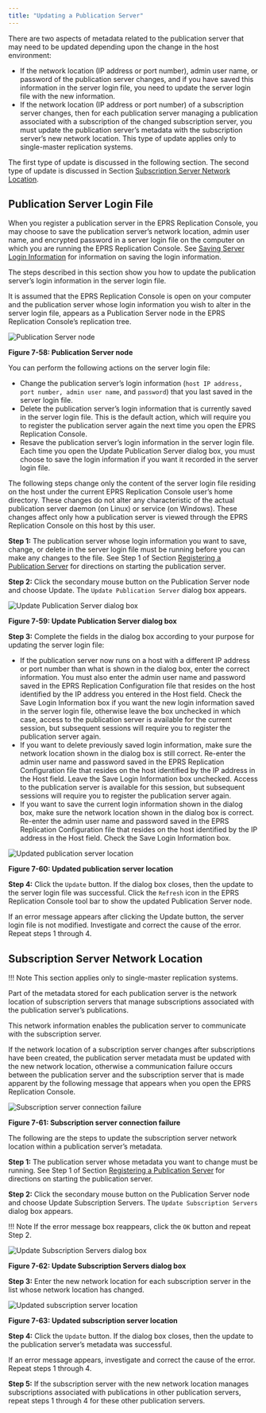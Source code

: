 ```yaml
---
title: "Updating a Publication Server"
---
```


<div id="updating_publication_server" class="registered_link"></div>

There are two aspects of metadata related to the publication server that may need to be updated depending upon the change in the host environment:

-   If the network location (IP address or port number), admin user name, or password of the publication server changes, and if you have saved this information in the server login file, you need to update the server login file with the new information.
-   If the network location (IP address or port number) of a subscription server changes, then for each publication server managing a publication associated with a subscription of the changed subscription server, you must update the publication server’s metadata with the subscription server’s new network location. This type of update applies only to single-master replication systems.

The first type of update is discussed in the following section. The second type of update is discussed in Section [Subscription Server Network Location](#sub_server_network_loc).

## Publication Server Login File

When you register a publication server in the EPRS Replication Console, you may choose to save the publication server’s network location, admin user name, and encrypted password in a server login file on the computer on which you are running the EPRS Replication Console. See [Saving Server Login Information](../../04_intro_xdb_console/#saving_server_login_info) for information on saving the login information.

The steps described in this section show you how to update the publication server’s login information in the server login file.

It is assumed that the EPRS Replication Console is open on your computer and the publication server whose login information you wish to alter in the server login file, appears as a Publication Server node in the EPRS Replication Console’s replication tree.

![Publication Server node](../../images/image236.png)

**Figure 7-58: Publication Server node**

You can perform the following actions on the server login file:

-   Change the publication server’s login information (`host IP address, port number, admin user name`, and `password`) that you last saved in the server login file.
-   Delete the publication server’s login information that is currently saved in the server login file. This is the default action, which will require you to register the publication server again the next time you open the EPRS Replication Console.
-   Resave the publication server’s login information in the server login file. Each time you open the Update Publication Server dialog box, you must choose to save the login information if you want it recorded in the server login file.

The following steps change only the content of the server login file residing on the host under the current EPRS Replication Console user’s home directory. These changes do not alter any characteristic of the actual publication server daemon (on Linux) or service (on Windows). These changes affect only how a publication server is viewed through the EPRS Replication Console on this host by this user.

**Step 1:** The publication server whose login information you want to save, change, or delete in the server login file must be running before you can make any changes to the file. See Step 1 of Section [Registering a Publication Server](../../05_smr_operation/02_creating_publication/01_registering_publication_server/#registering_publication_server) for directions on starting the publication server.

**Step 2:** Click the secondary mouse button on the Publication Server node and choose Update. The `Update Publication Server` dialog box appears.

![Update Publication Server dialog box](../../images/image237.png)

**Figure 7-59: Update Publication Server dialog box**

**Step 3:** Complete the fields in the dialog box according to your purpose for updating the server login file:

-   If the publication server now runs on a host with a different IP address or port number than what is shown in the dialog box, enter the correct information. You must also enter the admin user name and password saved in the EPRS Replication Configuration file that resides on the host identified by the IP address you entered in the Host field. Check the Save Login Information box if you want the new login information saved in the server login file, otherwise leave the box unchecked in which case, access to the publication server is available for the current session, but subsequent sessions will require you to register the publication server again.
-   If you want to delete previously saved login information, make sure the network location shown in the dialog box is still correct. Re-enter the admin user name and password saved in the EPRS Replication Configuration file that resides on the host identified by the IP address in the Host field. Leave the Save Login Information box unchecked. Access to the publication server is available for this session, but subsequent sessions will require you to register the publication server again.
-   If you want to save the current login information shown in the dialog box, make sure the network location shown in the dialog box is correct. Re-enter the admin user name and password saved in the EPRS Replication Configuration file that resides on the host identified by the IP address in the Host field. Check the Save Login Information box.

![Updated publication server location](../../images/image238.png)

**Figure 7-60: Updated publication server location**

**Step 4:** Click the `Update` button. If the dialog box closes, then the update to the server login file was successful. Click the `Refresh` icon in the EPRS Replication Console tool bar to show the updated Publication Server node.

If an error message appears after clicking the Update button, the server login file is not modified. Investigate and correct the cause of the error. Repeat steps 1 through 4.

<div id="sub_server_network_loc" class="registered_link"></div>

## Subscription Server Network Location

!!! Note
    This section applies only to single-master replication systems.

Part of the metadata stored for each publication server is the network location of subscription servers that manage subscriptions associated with the publication server’s publications.

This network information enables the publication server to communicate with the subscription server.

If the network location of a subscription server changes after subscriptions have been created, the publication server metadata must be updated with the new network location, otherwise a communication failure occurs between the publication server and the subscription server that is made apparent by the following message that appears when you open the EPRS Replication Console.

![Subscription server connection failure](../../images/image239.png)

**Figure 7-61: Subscription server connection failure**

The following are the steps to update the subscription server network location within a publication server’s metadata.

**Step 1:** The publication server whose metadata you want to change must be running. See Step 1 of Section [Registering a Publication Server](../../05_smr_operation/02_creating_publication/01_registering_publication_server/#registering_publication_server) for directions on starting the publication server.

**Step 2:** Click the secondary mouse button on the Publication Server node and choose Update Subscription Servers. The `Update Subscription Servers` dialog box appears.

!!! Note
    If the error message box reappears, click the `OK` button and repeat Step 2.

![Update Subscription Servers dialog box](../../images/image240.png)

**Figure 7-62: Update Subscription Servers dialog box**

**Step 3:** Enter the new network location for each subscription server in the list whose network location has changed.

![Updated subscription server location](../../images/image241.png)

**Figure 7-63: Updated subscription server location**

**Step 4:** Click the `Update` button. If the dialog box closes, then the update to the publication server’s metadata was successful.

If an error message appears, investigate and correct the cause of the error. Repeat steps 1 through 4.

**Step 5:** If the subscription server with the new network location manages subscriptions associated with publications in other publication servers, repeat steps 1 through 4 for these other publication servers.
